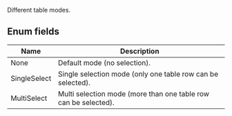 Different table modes.

## Enum fields
| Name | Description |
|------|-------------|
| None | Default mode (no selection). |
| SingleSelect | Single selection mode (only one table row can be selected). |
| MultiSelect | Multi selection mode (more than one table row can be selected). |